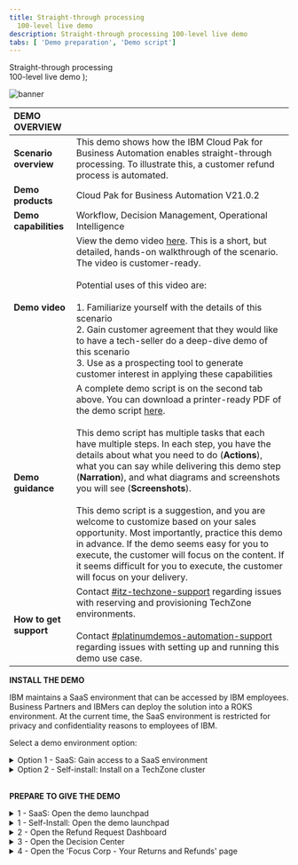```yaml
---
title: Straight-through processing
  100-level live demo
description: Straight-through processing 100-level live demo
tabs: [ 'Demo preparation', 'Demo script']
---
```


  <span>
    Straight-through processing <br/> 100-level live demo
  </span> );

![banner](./images/BA_STP_100_Prep_GitHub_banner_8-3-21_short.jpg)
<span id="top"></span>

| DEMO OVERVIEW | |
| :--- | :--- |
| **Scenario overview** | This demo shows how the IBM Cloud Pak for Business Automation enables straight-through processing. To illustrate this, a customer refund process is automated. |
| **Demo products** | Cloud Pak for Business Automation V21.0.2 |
| **Demo capabilities** | Workflow, Decision Management, Operational Intelligence |
| **Demo video** | View the demo video <a href="https://ibm.ent.box.com/s/4yskrkefl1ssjxjmxx3kln87z5on4thx" target="_blank" rel="noreferrer">here</a>. This is a short, but detailed, hands-on walkthrough of the scenario. The video is customer-ready.<br/><br/>Potential uses of this video are:<br/><br/>1. Familiarize yourself with the details of this scenario <br/>2. Gain customer agreement that they would like to have a tech-seller do a deep-dive demo of this scenario <br/>3. Use as a prospecting tool to generate customer interest in applying these capabilities |
| **Demo guidance** | A complete demo script is on the second tab above. You can download a printer-ready PDF of the demo script <a href="./100-BA-STP-Demo-Script.pdf" target="_blank" rel="noreferrer">here</a>. <br/><br/> This demo script has multiple tasks that each have multiple steps. In each step, you have the details about what you need to do (**Actions**), what you can say while delivering this demo step (**Narration**), and what diagrams and screenshots you will see (**Screenshots**). <br/><br/> This demo script is a suggestion, and you are welcome to customize based on your sales opportunity. Most importantly, practice this demo in advance. If the demo seems easy for you to execute, the customer will focus on the content. If it seems difficult for you to execute, the customer will focus on your delivery. |
| **How to get support** | Contact <a href="https://ibm-cloud.slack.com/archives/C0124J683GW" target="_blank" rel="noreferrer">#itz-techzone-support</a> regarding issues with reserving and provisioning TechZone environments. <br/><br/> Contact <a href="https://ibm-cloud.slack.com/archives/C0216F39ACU" target="_blank" rel="noreferrer">#platinumdemos-automation-support</a> regarding issues with setting up and running this demo use case. |

**INSTALL THE DEMO**

IBM maintains a SaaS environment that can be accessed by IBM employees. Business Partners and IBMers can deploy the solution into a ROKS environment. At the current time, the SaaS environment is restricted for privacy and confidentiality reasons to employees of IBM.

Select a demo environment option:

<details>

<summary>Option 1 - SaaS: Gain access to a SaaS environment</summary>

<br/>

This demo runs on the Cloud Pak for Business Automation as a Service demo environment. If you are a seller or technical seller needing access to an environment, please locate and contact your local market admin directly using the list <a href="http://ibm.biz/NextGenTenantAdmins" target="_blank" rel="noreferrer">here</a>.
<br/>

Once your environment is ready, continue to **Prepare to give the demo**

<br/>

</details>

<details>

<summary>Option 2 - Self-install: Install on a TechZone cluster</summary>

<br/>

**1 - Reserve an environment on TechZone**

<br/>

| **1.1** | **Reserve your OpenShift cluster** |
| :--- | :--- |
| **Actions** | a. To reserve a preinstalled Cloud Pak for Business Automation V21.0.2-IF001 on Red Hat OpenShift, go <a href="https://techzone.ibm.com/my/reservations/create/611a9a3f66fa71001f8db376" target="_blank" rel="noreferrer">here</a> and complete the form<br/><br/>Alternatively, you can install the demo into your own cluster. You will need your own OpenShift-based cluster with the Cloud Pak for Business Automation installed and configured for access to all the required user interfaces. <br/><br/>**Suggestion**: When selecting your data center location, use one with the lowest storage % available, even if this is further from your location<br/><br/>b.	Submit and wait for your cluster to be ready<br/><br/> **Note**: If your reservation submission fails with an error, try a second time. If it fails again, wait 30 minutes and check <a href="https://techzone.ibm.com/my/reservations" target="_blank" rel="noreferrer">reservations</a> to see if the reservation was successful before you try again. For support and errors in Technology Zone, slack #dte-techzone-support or email dte@us.ibm.com.<br/><br/>Once your environment is ready, continue to the next steps below |

| **1.2** | **Validate your cluster** |
| :--- | :--- |
| **Actions** | While you may see your environment through the console within a few minutes, the operator will typically take 2 to 5 hours to complete the installation of the Cloud Pak for Business automation<br/><br/>**Cluster readiness expectations**: Demo Pattern Preinstalled Clusters may be accessible via the IBM Cloud console and OpenShift web console in 20 minutes but the operator will still be deploying your CP4BA installation for at least 2 hours and generally not more than 5 hours<br/><br/>To know when your cluster is ready: (**Note**: For issues with any of the steps below, go to the <a href="https://github.ibm.com/jgoodhue/cp4ba-roks-install/blob/master/Additional-files/troubleshooting-cluster.md" target="_blank" rel="noreferrer">Troubleshooting page)</a><br/><br/>a. First, wait for an email with the subject Your OpenShift Cluster is ready on IBM Cloud in 30-60 minutes. If you do not receive an email or to check on status, go to IBM Technology Zone's My Library -> My Reservations page.<br/><br/>b.	Next, use the email with the subject Your OpenShift Cluster is ready on IBM Cloud and click to open the console. You may also use the IBM Technology Zone's My Library -> My Reservations page.<br/><br/>c. On the IBM Cloud cluster page, check to be sure the status shows Normal with a green check and an Ingress subdomain exists<br/><br/>d.	Click the OpenShift web console button in the upper right<br/><br/>e. The last task within the operator is to generate a config map named icp4adeploy-cp4ba-access-info, which you can access in the OCP Console under Workloads -> Config Maps or via the CLI. If this config map exists, then CP4BA should be ready.  The icp4adeploy-cp4ba-access-info config map provides all the required urls and login information needed to install and run the demonstration.<br/><br/>**Note**: It is not recommended to change the password of cp4admin. Instead, create a new admin user if this is required. |

| **1.3** | **Set up ROKS ingress** |
| :--- | :--- |
| **Actions** | OpenShift environments based on the demo pattern and running on IBM Red Hat OpenShift on IBM Cloud (ROKS) will not have any trusted ingress or certificates for Cloud Pak for Business Automation routes and services. This means that workflows (such as those running in Workflow Authoring in Business Automation Studio) will not be able to successfully connect to ODM services. <br/><br/> The following is needed to ensure the ODM are trusted by browsers and by Workflow Authoring.  (Additional networking configurations may also be supported but have not been tested.)  The following steps require the OpenShift command-line interface (the oc command) and cannot be done in the web console. <br/><br/> Go <a href="https://docs.openshift.com/container-platform/4.6/cli_reference/openshift_cli/getting-started-cli.html" target="_blank" rel="noreferrer">here</a> to install the OpenShift command-line interface before continuing.<br/><br/>a. Open the OpenShift web console using the button in the upper right of your ROKS cluster page in IBM Cloud console<br/><br/>b. Navigate to Home -> Projects -> openshift-ingress<br/><br/>c. Navigate to Workloads -> Secrets and locate the secret with the name equal to your cluster hostname (such as `dteroks-0600004t7y-ycnqs-4b4a324f027aea19c5cbc0c3275c4656-0000.us-south.containers.appdomain.cloud` or `ibmcloud-roks-83eow-4b4a324f027aea19c5cbc0c3275c4656-0000`)<br/><br/>d. Extract/copy tls.key and save to a new file using a text editor without any special formatting (be careful not to type any other character in the file)<br/><br/>e. Repeat for tls.crt in a second new file<br/><br/>f. Access the CLI at the upper right of the web console by clicking **IBM# -> Copy Login Command**<br/><br/>g. Click **Display token** and copy the line under **Log in with this token**<br/><br/>h. Paste it into a MacOS or Linux capable terminal where the CLI is installed and execute<br/><br/>i. Run the following command: `oc project dtecp4ba` (or the name of your own project/namespace)<br/><br/>j. Run the following command where `tls.crt` and `tls.key` are the names of the files you created above: `oc create secret tls cp4a-wildcard --cert tls.crt --key tls.key`<br/><br/>k. Back in the OpenShift web console, navigate to Operators -> Installed Operators -> IBM Cloud Pak for Business Automation -> CP4BA Deployment tab -> `icp4adeploy` -> YAML tab (or if not using OLM, Administration -> Custom Resource Definitions -> ICP4ACluster -> Instances tab -> icp4adeploy -> YAML tab)<br/><br/>l. Carefully search for the `shared_configuration` section<br/><br/>m. Carefully add a new line below `shared_configuration` and indent two spaces<br/><br/>n. Carefully enter the following: `external_tls_certificate_secret: cp4a-wildcard`<br/><br/>0. Click **Save**<br/><br/>p. Wait for the operator to reconcile the CR which normally requires 30-120 mins<br/><br/>q. Verify the configuration is effective by navigating to an ODM route in a new browser tab (such as `https://odm-decisionserverconsole-<namespace>.<cluster>.<region>.containers.appdomain.cloud`) and ensure it shows as secure with a trusted certificate (most browsers show a lock icon to the left of the URL) |

| **1.4** | **Login to Cloud Pak for Business Automation** |
| :--- | :--- |
| **Actions** | All the URL and user and password information you need will be present in the icp4adeploy-cp4ba-access-info config map which you can access in the OCP Console under Workloads -> Config Maps or via the CLI. When you navigate to an interface and need to login, use Enterprise LDAP and cp4admin.<br/><br/>**Note**: Be sure to carefully follow the instructions in each section of the config map and open each of the mentioned URLs in your browser to accept the self-signed certificates or you will receive errors. |

<br/>

**2 - Install the Straight-through Processing demo**

<br/>

| **2.1** | **Deploy Operational Decision Manager artifacts** |
| :--- | :--- |
| **Actions** | a. Download these two files:<br/><a href="https://github.com/ibm-cloud-architecture/dba-refund-request/raw/master/decision/Refund%20Processing%20%5Bmain%5D%202021.08.20_01_ocp-demo-2102.zip" target="_blank" rel="noreferrer">Refund processing - main branch</a><br/><a href="https://github.com/ibm-cloud-architecture/dba-refund-request/raw/master/decision/Refund%20Processing%20%5BReduce%20Manual%20Processing%5D%202021.08.20_01_ocp-demo-2102.zip" target="_blank" rel="noreferrer">Refund processing - new branch</a><br/><br/>b. Login to Decision Center Business console<br/><br/>- On Library, click the import icon<br/><br/>- Choose and upload Refund Processing [main] YYYY.MM.DD_XX.zip<br/><br/>- Open the main branch, click Deployments and deploy to your Rule Execution Server (adjust the server within the deployment configuration as required)<br/><br/>- Return to the branch list and click the plus sign to create a new branch based on main named Reduce Manual Processing<br/><br/>- Import Refund Processing [Reduce Manual Processing] YYYY.MM.DD_XX.zip to the new branch and choose to replace the existing elements<br/><br/>- Deploy the new branch to Rule Execution Server as a second version &nbsp; &nbsp; &nbsp; &nbsp; &nbsp; &nbsp; &nbsp; &nbsp; &nbsp; &nbsp; &nbsp; &nbsp; &nbsp; &nbsp; &nbsp; &nbsp; &nbsp; &nbsp; &nbsp; &nbsp; &nbsp; &nbsp; &nbsp; &nbsp; &nbsp; &nbsp; &nbsp; &nbsp; &nbsp; &nbsp; &nbsp; &nbsp; &nbsp; &nbsp; &nbsp; &nbsp; &nbsp; &nbsp; &nbsp; &nbsp; &nbsp; &nbsp; &nbsp; &nbsp; &nbsp; &nbsp; &nbsp; &nbsp; &nbsp; &nbsp; &nbsp; &nbsp; &nbsp; &nbsp; &nbsp; &nbsp; &nbsp; &nbsp; &nbsp; &nbsp; &nbsp; &nbsp; &nbsp; &nbsp; &nbsp; &nbsp; &nbsp; &nbsp; &nbsp; &nbsp; &nbsp; &nbsp; &nbsp; &nbsp; &nbsp; &nbsp; &nbsp; &nbsp; &nbsp; &nbsp; &nbsp; &nbsp; &nbsp; &nbsp; &nbsp; &nbsp; &nbsp; &nbsp; &nbsp; &nbsp; &nbsp; &nbsp; &nbsp; &nbsp; &nbsp; &nbsp; &nbsp; &nbsp; &nbsp; &nbsp; &nbsp; &nbsp; &nbsp; &nbsp; &nbsp; &nbsp; &nbsp; &nbsp; &nbsp; &nbsp; &nbsp; &nbsp; &nbsp; &nbsp; &nbsp; &nbsp; &nbsp; &nbsp; &nbsp; &nbsp;|

| **2.2** | ** Deploy Business Automation Workflow artifacts** |
| :--- | :--- |
| **Actions** | a. Download this file: <a href="https://github.com/ibm-cloud-architecture/dba-refund-request/raw/master/workflow/Refund_Request%20-%202021.07.24_04.twx" target="_blank" rel="noreferrer">Refund Request process app</a><br/><br/>b. Login to Workflow Authoring in Business Automation Studio and navigate to Business automations -> Workflows<br/><br/>c. Import Refund_Request - YYYY.MM.DD_XX.twx<br/><br/>d. Open the Refund Request process app / project and navigate to Process App Settings -> Servers<br/><br/>e. Edit the settings for hostname and authentication. The hostname will be the ODM Decision Server Console URL (from the odm-access-info section of the icp4adeploy-cp4ba-access-info config map) with no https:// at the beginning. The port is left blank. Set the user name and password to the default administrator credentials specified in the config map. <br/><br/>f. Open the BAI Generators team, and add an appropriate user to the team, for example cp4admin. <br/><br/>g. Create a new snapshot of the process application / project<br/><br/>h. No installation of the snapshot is needed unless you setup multiple runtime environments for workflow. (The default setup for the TechZone environment has only one workflow environment, so there is no need to deploy.)  &nbsp; &nbsp; &nbsp; &nbsp; &nbsp; &nbsp; &nbsp; &nbsp; &nbsp; &nbsp; &nbsp; &nbsp; &nbsp; &nbsp; &nbsp; &nbsp; &nbsp; &nbsp; &nbsp; &nbsp; &nbsp; &nbsp; &nbsp; &nbsp; &nbsp; &nbsp; &nbsp; &nbsp; &nbsp; &nbsp; &nbsp; &nbsp; &nbsp; &nbsp; &nbsp; &nbsp; &nbsp; &nbsp; &nbsp; &nbsp; &nbsp; &nbsp; &nbsp; &nbsp; &nbsp; &nbsp; &nbsp; &nbsp; &nbsp; &nbsp; &nbsp; &nbsp; &nbsp; &nbsp; &nbsp; &nbsp; &nbsp;  &nbsp; &nbsp; &nbsp; &nbsp; &nbsp; &nbsp; &nbsp; &nbsp; &nbsp; &nbsp; &nbsp; &nbsp; &nbsp; &nbsp; &nbsp; &nbsp; &nbsp; &nbsp; &nbsp; &nbsp; |

| **2.3** | **Set up Business Automation Insights (BAI) data** |
| :--- | :--- |
| **Actions** | a. Login to Workplace with the user specified in the above BAI Generators team.<br/><br/>b. Click to start Generate Week 1 BAI Data RR v2, and wait for the feedback that the process has started.<br/><br/>c. Do the same for Generate Week 2 BAI Data RR v2 &nbsp; &nbsp; &nbsp; &nbsp; &nbsp; &nbsp; &nbsp; &nbsp; &nbsp; &nbsp; &nbsp; &nbsp; &nbsp; &nbsp; &nbsp; &nbsp; &nbsp; &nbsp; &nbsp; &nbsp; &nbsp; &nbsp; &nbsp; &nbsp; &nbsp; &nbsp; &nbsp; &nbsp; &nbsp; &nbsp; &nbsp; &nbsp; &nbsp; &nbsp; &nbsp; &nbsp; &nbsp; &nbsp; &nbsp; &nbsp; &nbsp; &nbsp; &nbsp; &nbsp; &nbsp; &nbsp; &nbsp; &nbsp; &nbsp; &nbsp; &nbsp; &nbsp; &nbsp; &nbsp; &nbsp; &nbsp; &nbsp; &nbsp; &nbsp; &nbsp; &nbsp; &nbsp; &nbsp; &nbsp; &nbsp; &nbsp; &nbsp; &nbsp; &nbsp; &nbsp; &nbsp; &nbsp; &nbsp; &nbsp; &nbsp; &nbsp; &nbsp; &nbsp; &nbsp; &nbsp; &nbsp; &nbsp; &nbsp; &nbsp; &nbsp; &nbsp; &nbsp; &nbsp; &nbsp; &nbsp; &nbsp; &nbsp; &nbsp; &nbsp; &nbsp; &nbsp; &nbsp; &nbsp; &nbsp; &nbsp; &nbsp; &nbsp; &nbsp; &nbsp; &nbsp; &nbsp; &nbsp; &nbsp; &nbsp; &nbsp; &nbsp; &nbsp; &nbsp; &nbsp; &nbsp; &nbsp; &nbsp; &nbsp; &nbsp; &nbsp; &nbsp; &nbsp; &nbsp; &nbsp; &nbsp; &nbsp; &nbsp; &nbsp; &nbsp; &nbsp; &nbsp; &nbsp; &nbsp; &nbsp; &nbsp; &nbsp; &nbsp; &nbsp;|

| **2.4** | **Deploy Business Performance Center artifacts** |
| :--- | :--- |
| **Actions** | a. Download <a href="https://github.com/ibm-cloud-architecture/dba-refund-request/blob/master/insights/Refund%20Request%20(RR)%20-%20Week%201%20-%202021.05.10_01.json" target="_blank" rel="noreferrer">RefundRequest Week 1</a> and <a href="https://github.com/ibm-cloud-architecture/dba-refund-request/blob/master/insights/Refund%20Request%20(RR)%20-%20Week%202%20-%202021.05.10_01.json" target="_blank" rel="noreferrer">RefundRequest Week 2</a><br/><br/>b. Login to Business Performance Center <br/><br/>c. Import two dashboards using RefundRequest (RR) – Week 1 - YYYY.MM.DD_XX.json and RefundRequest (RR) – Week 2 - YYYY.MM.DD_XX.json<br/><br/>d. Adjust the monitoring sources to the deployed BAW snapshot for the dashboard and any charts that require it <br/><br/>e. Fix any charts that do not have data with the most likely error requiring is to select decimal (data > TG2 > pTime) –(float) in the Data item field which must sometimes be selected after the monitoring source is changed<br/> |

| **2.5** | **Deploy Business Automation Studio artifacts** |
| :--- | :--- |
| **Actions**| a. Download the <a href="https://github.com/ibm-cloud-architecture/dba-refund-request/blob/master/app/Refund_Request%20-%20App%20-%202021.08.08_06_ocp-demo-2102.twx" target="_blank" rel="noreferrer">Refund request App</a><br/><br/>b. Publish the workflow project's snapshot in Business Automation Studio to make the automation services available to applications <br/><br/>c. Import the Refund Request application in Business applications using RefundRequest (RR) – App - YYYY.MM.DD_XX.twx<br/><br/>d. Create a new snapshot if needed and export the application as a ZIP &nbsp; &nbsp; &nbsp; &nbsp; &nbsp; &nbsp; &nbsp; &nbsp; &nbsp; &nbsp; &nbsp; &nbsp; &nbsp; &nbsp; &nbsp; &nbsp; &nbsp; &nbsp; &nbsp; &nbsp; &nbsp; &nbsp; &nbsp; &nbsp; &nbsp; &nbsp; &nbsp; &nbsp; &nbsp; &nbsp; &nbsp; &nbsp; &nbsp; &nbsp; &nbsp; &nbsp; &nbsp; &nbsp; &nbsp; &nbsp; &nbsp; &nbsp; &nbsp; &nbsp; &nbsp; &nbsp; &nbsp; &nbsp; &nbsp; &nbsp; &nbsp; &nbsp; &nbsp; &nbsp; &nbsp; &nbsp; &nbsp; &nbsp; &nbsp; &nbsp; &nbsp; &nbsp; &nbsp; &nbsp; &nbsp; &nbsp; &nbsp; &nbsp; &nbsp; &nbsp; &nbsp; &nbsp; &nbsp; &nbsp; &nbsp; &nbsp; &nbsp; &nbsp; &nbsp; &nbsp; &nbsp; &nbsp; &nbsp; &nbsp; &nbsp; &nbsp; &nbsp; &nbsp; &nbsp; &nbsp; &nbsp; &nbsp; &nbsp; &nbsp; &nbsp; &nbsp; &nbsp; &nbsp; &nbsp; &nbsp; &nbsp; &nbsp; &nbsp; &nbsp; &nbsp; &nbsp; |

| **2.6** | **Deploy Business Automation Navigator artifacts** |
| :--- | :--- |
| **Actions** | a. Login to Business Automation Navigator’s admin desktop. You will need to add ?desktop=appDesktop1 to the end of the Navigator url in the config map. <br/><br/>b. Select Connections on the left, edit the Application Engine Connection (generally called APPENGO) and connect <br/><br/>c. Import the application ZIP file <br/><br/>d. Edit the details of the application and add #AUTHENTICATED-USERS to make the app available to everyone <br/><br/>e. Edit the desktop of your choice (generally appDesktop1) and on the Layout tab, add the application <br/><br/>Once your environment is ready, continue to the next steps below &nbsp; &nbsp; &nbsp; &nbsp; &nbsp; &nbsp; &nbsp; &nbsp; &nbsp; &nbsp; &nbsp; &nbsp; &nbsp; &nbsp; &nbsp; &nbsp; &nbsp; &nbsp; &nbsp; &nbsp; &nbsp; &nbsp; &nbsp; &nbsp; &nbsp; &nbsp; &nbsp; &nbsp; &nbsp; &nbsp; &nbsp; &nbsp; &nbsp; &nbsp; &nbsp; &nbsp; &nbsp; &nbsp; &nbsp; &nbsp; &nbsp; &nbsp; &nbsp; &nbsp; &nbsp; &nbsp; &nbsp; &nbsp; &nbsp; &nbsp; &nbsp; &nbsp; &nbsp; &nbsp; &nbsp; &nbsp; &nbsp; &nbsp; &nbsp; &nbsp; &nbsp; &nbsp; &nbsp; &nbsp; &nbsp; &nbsp; &nbsp; &nbsp; &nbsp; &nbsp; &nbsp; &nbsp; &nbsp; &nbsp; &nbsp; &nbsp; &nbsp; &nbsp; &nbsp; &nbsp; &nbsp; &nbsp; &nbsp; &nbsp; &nbsp; &nbsp; &nbsp; &nbsp; &nbsp; &nbsp; &nbsp; &nbsp; &nbsp; &nbsp; &nbsp; &nbsp; &nbsp; &nbsp; &nbsp; &nbsp; &nbsp; &nbsp; &nbsp; &nbsp; &nbsp; &nbsp; |

**[Go to top](#place1)**

</details>

<br/>

**PREPARE TO GIVE THE DEMO**

<details>

<summary>1 - SaaS: Open the demo launchpad</summary>
<br/>

| **1.1** | **Refund request dashboard** |
| :--- | :--- |
|   | Follow these steps for the **SaaS** environment. The Refund Request Demo Launchpad is used to open all the user interfaces used in the demo.<br/><br/>Go to the **Demo Launcher**, and click on the **Business Analyst**<br/><br/>Access your IBM Cloud Pak for Business Automation as a Service tenant [here](https://www.automationcloud.ibm.com/). Enter your email address.<br/><br/>Steps a, b, and c are for **technical sellers only**. Most technical sellers initially land in the development environment.<br/><br/>If this happens to you, follow these steps to get to the production/runtime environment: <br/><br/> a. Click on the dropdown menu in the top left corner of the screen <br/><br/>b. Click **Deployment** on the left-hand side, and click **Production** to switch to that environment <br/><br/>c. On the left-hand side, click **Run** &nbsp; &nbsp; &nbsp; &nbsp; &nbsp; &nbsp; &nbsp; &nbsp; &nbsp; &nbsp; &nbsp; &nbsp; &nbsp; &nbsp; &nbsp; &nbsp; &nbsp; &nbsp; &nbsp; &nbsp; &nbsp; &nbsp; &nbsp; &nbsp; &nbsp; &nbsp; &nbsp; &nbsp; &nbsp; &nbsp; &nbsp; &nbsp; &nbsp; &nbsp; &nbsp; &nbsp; &nbsp; &nbsp; &nbsp; &nbsp; &nbsp; &nbsp; &nbsp; &nbsp; &nbsp; &nbsp; &nbsp; &nbsp; &nbsp; &nbsp; &nbsp; &nbsp; &nbsp; &nbsp; &nbsp; &nbsp; &nbsp; &nbsp; &nbsp; &nbsp; &nbsp; &nbsp; &nbsp; &nbsp; &nbsp; &nbsp; &nbsp; &nbsp; &nbsp; &nbsp; &nbsp; &nbsp; &nbsp; &nbsp; &nbsp; &nbsp; &nbsp; &nbsp; &nbsp; &nbsp; |
| **Screenshots** | <br/> ![1.1](./images/Stu_1.1_300_600.png)<br/> ![1.1.1_tech_seller](./images/Stu_1.1.1_tech_seller_300_600.png) <br/> ![1.1.2_tech_seller](./images/Stu_1.1.2_tech_seller_300_600.png) <br/>![1.1.3_tech_seller](./images/Stu_1.1.3_tech_seller_300_600.png) |
|   | Click **Business Automation Apps** &nbsp; &nbsp; &nbsp; &nbsp; &nbsp; &nbsp; &nbsp; &nbsp; &nbsp; &nbsp; &nbsp; &nbsp; &nbsp; &nbsp; &nbsp; &nbsp; &nbsp; &nbsp; &nbsp; &nbsp; &nbsp; &nbsp; &nbsp; &nbsp; &nbsp; &nbsp; &nbsp; &nbsp; &nbsp; &nbsp; &nbsp; &nbsp; &nbsp; &nbsp; &nbsp; &nbsp; &nbsp; &nbsp; &nbsp; &nbsp; &nbsp; &nbsp; &nbsp; &nbsp; &nbsp; &nbsp; &nbsp; &nbsp; &nbsp; &nbsp; &nbsp; &nbsp; |
| **Screenshot** | <br/> ![1.2](./images/Stu_1.2_300_600.png) |
|   | Click on the **Refund Request** tile &nbsp; &nbsp; &nbsp; &nbsp; &nbsp; &nbsp; &nbsp; &nbsp; &nbsp; &nbsp; &nbsp; &nbsp; &nbsp; &nbsp; &nbsp; &nbsp; &nbsp; &nbsp; &nbsp; &nbsp; &nbsp; &nbsp; &nbsp; &nbsp; &nbsp; &nbsp; &nbsp; &nbsp; &nbsp; &nbsp; &nbsp; &nbsp; &nbsp; &nbsp; &nbsp; &nbsp; &nbsp; &nbsp; &nbsp; &nbsp; &nbsp; &nbsp; &nbsp; &nbsp; &nbsp; &nbsp; &nbsp; &nbsp; &nbsp; &nbsp; &nbsp; &nbsp; |
| **Screenshot** | <br/> ![1.3](./images/Stu_1.3_300_600.png) |
|   | The demo launchpad should now appear. &nbsp; &nbsp; &nbsp; &nbsp; &nbsp; &nbsp; &nbsp; &nbsp; &nbsp; &nbsp; &nbsp; &nbsp; &nbsp; &nbsp; &nbsp; &nbsp; &nbsp; &nbsp; &nbsp; &nbsp; &nbsp; &nbsp; &nbsp; &nbsp; &nbsp; &nbsp; &nbsp; &nbsp; &nbsp; &nbsp; &nbsp; &nbsp; &nbsp; &nbsp; &nbsp; &nbsp; &nbsp; &nbsp; &nbsp; &nbsp; &nbsp; &nbsp; &nbsp; &nbsp; &nbsp; &nbsp; &nbsp; &nbsp; &nbsp; &nbsp; &nbsp; &nbsp; &nbsp; &nbsp; &nbsp; &nbsp; &nbsp; &nbsp; &nbsp; &nbsp; &nbsp; &nbsp; &nbsp; &nbsp; &nbsp; &nbsp; &nbsp; &nbsp; &nbsp; &nbsp; &nbsp; &nbsp; &nbsp; &nbsp; &nbsp; &nbsp; &nbsp; &nbsp; &nbsp; &nbsp; &nbsp; &nbsp; &nbsp; &nbsp; &nbsp; &nbsp; &nbsp; &nbsp; &nbsp; &nbsp; &nbsp; &nbsp; &nbsp; &nbsp; &nbsp; &nbsp; &nbsp; &nbsp; &nbsp; &nbsp; &nbsp; &nbsp; &nbsp; &nbsp; &nbsp; &nbsp; &nbsp; &nbsp; &nbsp; &nbsp; &nbsp; &nbsp; &nbsp; &nbsp; &nbsp; &nbsp; &nbsp; &nbsp; &nbsp; &nbsp; &nbsp; &nbsp; &nbsp; &nbsp; &nbsp; &nbsp; &nbsp; &nbsp; &nbsp; &nbsp; |
| **Screenshot** | <br/> ![Final screen](./images/Stu_1.4_300_600.png) |

<br/>

</details>

<details>

<summary>1 - Self-Install: Open the demo launchpad</summary>
<br/>

| **1.1** | **Refund request dashboard** |
| :--- | :--- |
|   | Open the **Navigator** app and click on the **Refund Request** tile.<br/><br/> **Note:** If you need the URL, open the OCP console under **Workloads** -> **Config Maps**. Locate the **icp4adeploy-cp4ba-access-info** config map. Then, go to the **Navigator** section of the config map to find the URL and add **?desktop=appDesktop1** at the end for the correct desktop. |
| **Screenshot** | <br/> ![2.1](./images/Stu_2.1_300_600.png) |
|   | The demo launchpad should now appear. &nbsp; &nbsp; &nbsp; &nbsp; &nbsp; &nbsp; &nbsp; &nbsp; &nbsp; &nbsp; &nbsp; &nbsp; &nbsp; &nbsp; &nbsp; &nbsp; &nbsp; &nbsp; &nbsp; &nbsp; &nbsp; &nbsp; &nbsp; &nbsp; &nbsp; &nbsp; &nbsp; &nbsp; &nbsp; &nbsp; &nbsp; &nbsp; &nbsp; &nbsp; &nbsp; &nbsp; &nbsp; &nbsp; &nbsp; &nbsp; &nbsp; &nbsp; &nbsp; &nbsp; &nbsp; &nbsp; &nbsp; &nbsp; &nbsp; &nbsp; &nbsp; &nbsp; &nbsp; &nbsp; &nbsp; &nbsp; &nbsp; &nbsp; &nbsp; &nbsp; &nbsp; &nbsp; &nbsp; &nbsp; &nbsp; &nbsp; &nbsp; &nbsp; &nbsp; &nbsp; &nbsp; &nbsp; &nbsp; &nbsp; &nbsp; &nbsp; &nbsp; &nbsp; &nbsp; &nbsp; &nbsp; &nbsp; &nbsp; &nbsp; &nbsp; &nbsp; &nbsp; &nbsp; &nbsp; &nbsp; &nbsp; &nbsp; &nbsp; &nbsp; &nbsp; &nbsp; &nbsp; &nbsp; &nbsp; &nbsp; &nbsp; &nbsp; &nbsp; &nbsp; &nbsp; &nbsp; &nbsp; &nbsp; &nbsp; &nbsp; &nbsp; &nbsp; &nbsp; &nbsp; &nbsp; &nbsp; &nbsp; &nbsp; &nbsp; &nbsp; &nbsp; &nbsp; &nbsp; &nbsp; &nbsp; &nbsp; &nbsp; &nbsp; &nbsp; &nbsp; |
| **Screenshot** | <br/> ![Final screen](./images/Stu_2.2_300_600.png) |

<br/>

</details>

<details>

<summary>2 - Open the Refund Request Dashboard</summary>

<br/>

| **2.1** | **Refund request dashboard** |
| :--- | :--- |
| **Actions** | Open the **Refund Request Dashboard** in a new tab<br/><br/>Go to the **Demo Launcher**, and click on the **Business Analyst**&nbsp; &nbsp; &nbsp; &nbsp; &nbsp; &nbsp; &nbsp; &nbsp; &nbsp; &nbsp; &nbsp; &nbsp; &nbsp; &nbsp; &nbsp; &nbsp; &nbsp; &nbsp; &nbsp; &nbsp; &nbsp; &nbsp; &nbsp; &nbsp; &nbsp; &nbsp; &nbsp; &nbsp; &nbsp; &nbsp; &nbsp; &nbsp; &nbsp; &nbsp; &nbsp; &nbsp; &nbsp; &nbsp; &nbsp; &nbsp; &nbsp; &nbsp; &nbsp; &nbsp; &nbsp; &nbsp; &nbsp; &nbsp; &nbsp; &nbsp; &nbsp; &nbsp; &nbsp; &nbsp; &nbsp; &nbsp; &nbsp; &nbsp; &nbsp; &nbsp; &nbsp; &nbsp; &nbsp; &nbsp; &nbsp; &nbsp; &nbsp; &nbsp; &nbsp; &nbsp; &nbsp; &nbsp; &nbsp; &nbsp; &nbsp; &nbsp; &nbsp; &nbsp; &nbsp; &nbsp; &nbsp; &nbsp; &nbsp; &nbsp; &nbsp; &nbsp; &nbsp; &nbsp; &nbsp; &nbsp; &nbsp; &nbsp; &nbsp; &nbsp; &nbsp; &nbsp; &nbsp; &nbsp; &nbsp; &nbsp; &nbsp; &nbsp; &nbsp; &nbsp; &nbsp; &nbsp; &nbsp; &nbsp; &nbsp; &nbsp; &nbsp; &nbsp; &nbsp; &nbsp; &nbsp; &nbsp; &nbsp; &nbsp; &nbsp; &nbsp; &nbsp; &nbsp; &nbsp; &nbsp; &nbsp; &nbsp; &nbsp; &nbsp; &nbsp; &nbsp; &nbsp; &nbsp; &nbsp; &nbsp; &nbsp; &nbsp; &nbsp; &nbsp; &nbsp; &nbsp; &nbsp; &nbsp; &nbsp; &nbsp; &nbsp; &nbsp; &nbsp; &nbsp; |
| **Screenshot** | <br/> ![2.1](./images/Stu_2.1_600.png) |
| **2.2** | **BAI Dashboards page** |
| :--- | :--- |
| **Action** | From the **BAI Dashboards** page, click on the **Refund Request (RR) Week1** dashboard&nbsp; &nbsp; &nbsp; &nbsp; &nbsp; &nbsp; &nbsp; &nbsp; &nbsp; &nbsp; &nbsp; &nbsp; &nbsp; &nbsp; &nbsp; &nbsp; &nbsp; &nbsp; &nbsp; &nbsp; &nbsp; &nbsp; &nbsp; &nbsp; &nbsp; &nbsp; &nbsp; &nbsp; &nbsp; &nbsp; &nbsp; &nbsp; &nbsp; &nbsp; &nbsp; &nbsp; &nbsp;&nbsp; &nbsp; &nbsp; &nbsp; &nbsp; &nbsp; &nbsp; &nbsp; &nbsp; &nbsp; &nbsp; &nbsp; &nbsp; &nbsp; &nbsp; &nbsp; &nbsp; &nbsp; &nbsp; &nbsp; &nbsp; &nbsp; &nbsp; &nbsp; &nbsp; &nbsp; &nbsp; &nbsp; &nbsp; &nbsp; &nbsp; &nbsp; &nbsp; &nbsp; &nbsp; &nbsp; &nbsp;&nbsp; &nbsp; &nbsp; &nbsp; &nbsp; &nbsp; &nbsp; &nbsp; &nbsp; &nbsp; &nbsp; &nbsp; &nbsp; &nbsp; &nbsp; &nbsp; &nbsp; &nbsp; &nbsp; &nbsp; &nbsp; &nbsp; &nbsp; &nbsp; &nbsp; &nbsp; &nbsp; &nbsp; &nbsp; &nbsp; &nbsp; &nbsp; &nbsp; &nbsp; &nbsp; &nbsp; &nbsp; |
| **Screenshot** | <br/> ![2.2](./images/Stu_2.2_600.png) |
| **2.3** | **Refund Request (RR) - Week 1 dashboard** |
| :--- | :--- |
| **Action** | The **Refund Request (RR) - Week 1** dashboard will open &nbsp; &nbsp; &nbsp; &nbsp; &nbsp; &nbsp; &nbsp; &nbsp; &nbsp; &nbsp; &nbsp; &nbsp; &nbsp; &nbsp; &nbsp; &nbsp; &nbsp; &nbsp; &nbsp; &nbsp; &nbsp; &nbsp; &nbsp; &nbsp; &nbsp; &nbsp; &nbsp; &nbsp; &nbsp; &nbsp; &nbsp; &nbsp; &nbsp; &nbsp; &nbsp; &nbsp; &nbsp; &nbsp; &nbsp; &nbsp; &nbsp; &nbsp; &nbsp; &nbsp; &nbsp; &nbsp; &nbsp; &nbsp; &nbsp; &nbsp; &nbsp; &nbsp; &nbsp; &nbsp; &nbsp; &nbsp; &nbsp; &nbsp; &nbsp; &nbsp; &nbsp; &nbsp; &nbsp; &nbsp; &nbsp; &nbsp; &nbsp; &nbsp; &nbsp; &nbsp; &nbsp; &nbsp; &nbsp; &nbsp; &nbsp; &nbsp; &nbsp; &nbsp; &nbsp; &nbsp; &nbsp; &nbsp; &nbsp; &nbsp; &nbsp; &nbsp; &nbsp; &nbsp; &nbsp; &nbsp; &nbsp; &nbsp; &nbsp; &nbsp; &nbsp; &nbsp; &nbsp; &nbsp; &nbsp; &nbsp; &nbsp; &nbsp; &nbsp; &nbsp; &nbsp; &nbsp; &nbsp; &nbsp; &nbsp; &nbsp; &nbsp; &nbsp; &nbsp; &nbsp; &nbsp; &nbsp;|
| **Screenshot** | <br/> ![Final screen](./images/Stu_2.3_600.png) |

<br/>

**[Go to top](#top)**

</details>

<details>

<summary>3 - Open the Decision Center</summary>
<br/>

| **3.1** | **Demo Launcher** |
| :--- | :--- |
| **Actions** | Open **Decision Center** in a new tab<br/><br/>Go to the **Demo Launcher** and click on the **Rules Manager**&nbsp; &nbsp; &nbsp; &nbsp; &nbsp; &nbsp; &nbsp; &nbsp; &nbsp; &nbsp; &nbsp; &nbsp; &nbsp; &nbsp; &nbsp; &nbsp; &nbsp; &nbsp; &nbsp; &nbsp; &nbsp; &nbsp; &nbsp; &nbsp; &nbsp; &nbsp; &nbsp; &nbsp; &nbsp; &nbsp; &nbsp; &nbsp; &nbsp; &nbsp; &nbsp; &nbsp; &nbsp;&nbsp; &nbsp; &nbsp; &nbsp; &nbsp; &nbsp; &nbsp; &nbsp; &nbsp; &nbsp; &nbsp; &nbsp; &nbsp; &nbsp; &nbsp; &nbsp; &nbsp; &nbsp; &nbsp; &nbsp; &nbsp; &nbsp; &nbsp; &nbsp; &nbsp; &nbsp; &nbsp; &nbsp; &nbsp; &nbsp; &nbsp; &nbsp; &nbsp; &nbsp; &nbsp; &nbsp; &nbsp;&nbsp; &nbsp; &nbsp; &nbsp; &nbsp; &nbsp; &nbsp; &nbsp; &nbsp; &nbsp; &nbsp; &nbsp; &nbsp; &nbsp; &nbsp; &nbsp; &nbsp; &nbsp; &nbsp; &nbsp; &nbsp; &nbsp; &nbsp; &nbsp; &nbsp; &nbsp; &nbsp; &nbsp; &nbsp; &nbsp; &nbsp; &nbsp; &nbsp; &nbsp; &nbsp; &nbsp; &nbsp; |
| **Screenshot** | <br/> ![3.1](./images/Stu_3.1_600.png) |

| **3.2** | **Decision Center** |
| :--- | :--- |
| **Action** | **Decision Center** will open in a new tab &nbsp; &nbsp; &nbsp; &nbsp; &nbsp; &nbsp; &nbsp; &nbsp; &nbsp; &nbsp; &nbsp; &nbsp; &nbsp; &nbsp; &nbsp; &nbsp; &nbsp; &nbsp; &nbsp; &nbsp; &nbsp; &nbsp; &nbsp; &nbsp; &nbsp; &nbsp; &nbsp; &nbsp; &nbsp; &nbsp; &nbsp; &nbsp; &nbsp; &nbsp; &nbsp; &nbsp; &nbsp; &nbsp; &nbsp; &nbsp; &nbsp; &nbsp; &nbsp; &nbsp; &nbsp; &nbsp; &nbsp; &nbsp; &nbsp; &nbsp; &nbsp; &nbsp; &nbsp; &nbsp; &nbsp; &nbsp; &nbsp; &nbsp; &nbsp; &nbsp; &nbsp; &nbsp; &nbsp; &nbsp; &nbsp; &nbsp; &nbsp; &nbsp; &nbsp; &nbsp; &nbsp; &nbsp; &nbsp; &nbsp; &nbsp; &nbsp; &nbsp; &nbsp; &nbsp; &nbsp; &nbsp; &nbsp; &nbsp; &nbsp; &nbsp; &nbsp; &nbsp; &nbsp; &nbsp; &nbsp; &nbsp; &nbsp; &nbsp; &nbsp; &nbsp; &nbsp; &nbsp; &nbsp; &nbsp; &nbsp; &nbsp; &nbsp; &nbsp; &nbsp; &nbsp; &nbsp; &nbsp; &nbsp; &nbsp; &nbsp; &nbsp; &nbsp; &nbsp;  &nbsp; &nbsp; &nbsp; &nbsp; &nbsp; &nbsp; &nbsp; &nbsp; &nbsp; &nbsp; &nbsp; &nbsp; &nbsp; &nbsp; &nbsp; &nbsp; &nbsp; &nbsp; &nbsp; &nbsp; &nbsp; &nbsp; &nbsp; &nbsp; &nbsp; &nbsp; &nbsp; &nbsp; &nbsp; &nbsp; &nbsp; &nbsp; &nbsp; &nbsp; &nbsp; &nbsp; &nbsp; &nbsp; &nbsp; &nbsp; &nbsp; &nbsp; &nbsp; &nbsp; &nbsp; &nbsp; &nbsp; &nbsp; &nbsp; &nbsp; &nbsp; &nbsp; &nbsp; &nbsp; &nbsp; &nbsp; &nbsp; &nbsp; &nbsp; &nbsp; &nbsp; &nbsp; &nbsp; &nbsp; &nbsp; &nbsp; &nbsp; &nbsp; &nbsp; &nbsp; &nbsp; &nbsp; &nbsp; &nbsp; &nbsp; &nbsp; &nbsp; &nbsp; &nbsp; &nbsp; &nbsp; &nbsp; &nbsp; |
| **Screenshot** | <br/> ![Final screen](./images/Stu_3.2__600.png) |

<br/>

**[Go to top](#top)**

</details>

<details>

<summary>4 - Open the 'Focus Corp - Your Returns and Refunds' page</summary>
<br/>

| **4.1** | **Demo Launcher** |
| :--- | :--- |
| **Action** | Open the **Focus Corp - Your Returns and Refunds** page in a new tab. This is where you will show submitting the refund requests.<br/><br/>Go to the **Demo Launcher**, and click on the **Customer** &nbsp; &nbsp; &nbsp; &nbsp; &nbsp; &nbsp; &nbsp; &nbsp; &nbsp; &nbsp; &nbsp; &nbsp; &nbsp; &nbsp; &nbsp; &nbsp; &nbsp; &nbsp; &nbsp; &nbsp; &nbsp; &nbsp; &nbsp; &nbsp; &nbsp; &nbsp; &nbsp; &nbsp; &nbsp; &nbsp; &nbsp; &nbsp; &nbsp; &nbsp; &nbsp; &nbsp; &nbsp; &nbsp; &nbsp; &nbsp; &nbsp; &nbsp; &nbsp; &nbsp; &nbsp; &nbsp; &nbsp; &nbsp; &nbsp; &nbsp; &nbsp; &nbsp; &nbsp; &nbsp; &nbsp; &nbsp; &nbsp; &nbsp; &nbsp; &nbsp; &nbsp; &nbsp; &nbsp; &nbsp; &nbsp; &nbsp; &nbsp; &nbsp; &nbsp; &nbsp; &nbsp; &nbsp; &nbsp; &nbsp; &nbsp; &nbsp; &nbsp; &nbsp; &nbsp; &nbsp; &nbsp; &nbsp; &nbsp; &nbsp; &nbsp; &nbsp; &nbsp; &nbsp; &nbsp; &nbsp; &nbsp; &nbsp; &nbsp; &nbsp; &nbsp; &nbsp; &nbsp; &nbsp; &nbsp; &nbsp; &nbsp; &nbsp; &nbsp; &nbsp; &nbsp; &nbsp; &nbsp; &nbsp; &nbsp; &nbsp; &nbsp; &nbsp; &nbsp; |
| **Screenshot** | <br/> ![4.1](./images/Stu_4.1_600.png) |

| **4.2** | **Focus Corp - Your Returns and Refunds page** |
| :--- | :--- |
| **Action** | Open the **Focus Corp - Your Returns and Refunds** page&nbsp; &nbsp; &nbsp; &nbsp; &nbsp; &nbsp; &nbsp; &nbsp; &nbsp; &nbsp; &nbsp; &nbsp; &nbsp; &nbsp; &nbsp; &nbsp; &nbsp; &nbsp; &nbsp; &nbsp; &nbsp; &nbsp; &nbsp; &nbsp; &nbsp; &nbsp; &nbsp; &nbsp; &nbsp; &nbsp; &nbsp; &nbsp; &nbsp; &nbsp; &nbsp; &nbsp; &nbsp; &nbsp; &nbsp; &nbsp; &nbsp; &nbsp; &nbsp; &nbsp; &nbsp; &nbsp; &nbsp; &nbsp; &nbsp; &nbsp; &nbsp; &nbsp; &nbsp; &nbsp; &nbsp; &nbsp; &nbsp; &nbsp; &nbsp; &nbsp; &nbsp; &nbsp; &nbsp; &nbsp; &nbsp; &nbsp; &nbsp; &nbsp; &nbsp; &nbsp; &nbsp; &nbsp; &nbsp; &nbsp; &nbsp; &nbsp; &nbsp; &nbsp; &nbsp; &nbsp; &nbsp; &nbsp; &nbsp; &nbsp; &nbsp; &nbsp; &nbsp; &nbsp; &nbsp; &nbsp;  &nbsp; &nbsp; &nbsp; &nbsp; &nbsp; &nbsp; &nbsp; &nbsp; &nbsp; &nbsp; &nbsp; &nbsp; &nbsp; &nbsp; &nbsp; &nbsp; &nbsp; &nbsp; &nbsp; &nbsp; &nbsp; &nbsp; &nbsp; &nbsp; &nbsp; &nbsp; &nbsp; &nbsp; &nbsp; &nbsp; |
| **Screenshot** | <br/> ![Final screen](./images/Stu_4.2_600.png) |

<br/>

**[Go to top](#top)**

</details>
